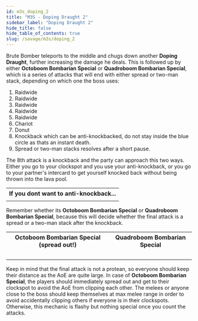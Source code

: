 ```yaml
---
id: m3s_doping_2
title: "M3S - Doping Draught 2"
sidebar_label: "Doping Draught 2"
hide_title: false
hide_table_of_contents: true
slug: /savage/m3s/doping_2
---
```


Brute Bomber teleports to the middle and chugs down another <strong>Doping Draught</strong>, further increasing the damage he deals. This is followed up by either <strong>Octoboom Bombarian Special</strong> or <strong>Quadroboom Bombarian Special</strong>, which is a series of attacks that will end with either spread or two-man stack, depending on which one the boss uses:
1. Raidwide
2. Raidwide
3. Raidwide
4. Raidwide
5. Raidwide
6. Chariot
7. Donut
8. Knockback which can be anti-knockbacked, do not stay inside the blue circle as thats an instant death.
9. Spread or two-man stacks resolves after a short pause.

The 8th attack is a knockback and the party can approach this two ways. Either you go to your clockspot and you use your anti-knockback, or you go to your partner's intercard to get yourself knocked back without being thrown into the lava pool.

<table width='40%'>
    <tr>
        <th>If you dont want to anti-knockback...</th>
    </tr>
    <tr>
        <td><KittenAsset path='m3s/bombarian_special_knockback.png' /></td>
    </tr>
</table>

Remember whether its <strong>Octoboom Bombarian Special</strong> or <strong>Quadroboom Bombarian Special</strong>, because this will decide whether the final attack is a spread or a two-man stack after the knockback.

<table>
    <tr>
        <th>Octoboom Bombarian Special (<Raidwide>spread out!</Raidwide>)</th>
        <th>Quadroboom Bombarian Special</th>
    </tr>
    <tr>
        <td><KittenAsset path='m3s/octoboom_bombarian_special.png' /><br /><KittenAsset path='m3s/octoboom_bombarian_special.webm' /></td>
        <td><KittenAsset path='m3s/quadroboom_bombarian_special.png' /><br /><KittenAsset path='m3s/quadroboom_bombarian_special.webm' /></td>
    </tr>
</table>

Keep in mind that the final attack is not a protean, so everyone should keep their distance as the AoE are quite large. In case of <strong>Octoboom Bombarian Special</strong>, the players should immediately spread out and get to their clockspot to avoid the AoE from clipping each other. The melees or anyone close to the boss should keep themselves at max melee range in order to avoid accidentally clipping others if everyone is in their clockspots. Otherwise, this mechanic is flashy but nothing special once you count the attacks.